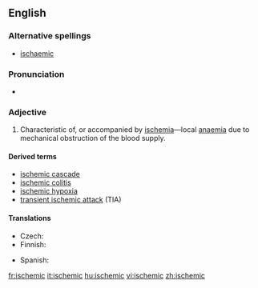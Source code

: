 ==English==

===Alternative spellings===
* {{qualifier|UK}} [[ischaemic]]

===Pronunciation===
*{{rhymes|iːmɪk}}

===Adjective===
{{en-adj}}

# {{context|pathology|cardiology}} Characteristic of, or accompanied by [[ischemia]]—local [[anaemia]] due to mechanical obstruction of the blood supply.

====Derived terms====
* [[ischemic cascade]]
* [[ischemic colitis]]
* [[ischemic hypoxia]]
* [[transient ischemic attack]] (TIA)

====Translations====
{{trans-top|characteristic of, or accompanied by ischemia}}
* Czech: {{t-|cs|ischemický|m}}
* Finnish: {{t-|fi|iskeeminen}}
{{trans-mid}}
* Spanish: {{t+|es|isquémico}}
{{trans-bottom}}

[[fr:ischemic]]
[[it:ischemic]]
[[hu:ischemic]]
[[vi:ischemic]]
[[zh:ischemic]]